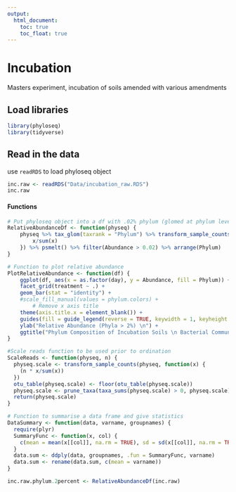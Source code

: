 ```yaml
---
output:
  html_document:
    toc: true
    toc_float: true
---
```


Incubation
===

Masters experiment, incubation of soils amended with various amendments

## Load libraries

```r
library(phyloseq)
library(tidyverse)
```

## Read in the data 
use `readRDS` to load phyloseq object
```r
inc.raw <- readRDS("Data/incubation_raw.RDS")
inc.raw
```

#### Functions

```r

# Put phyloseq object into a df with .02% phylum (glomed at phylum level)
RelativeAbundanceDf <- function(physeq) {
    physeq %>% tax_glom(taxrank = "Phylum") %>% transform_sample_counts(function(x) {
        x/sum(x)
    }) %>% psmelt() %>% filter(Abundance > 0.02) %>% arrange(Phylum)
}

# Function to plot relative abundance
PlotRelativeAbundance <- function(df) {
    ggplot(df, aes(x = as.factor(day), y = Abundance, fill = Phylum)) + 
    facet_grid(treatment ~ .) + 
    geom_bar(stat = "identity") +
    #scale_fill_manual(values = phylum.colors) + 
        # Remove x axis title
    theme(axis.title.x = element_blank()) + 
    guides(fill = guide_legend(reverse = TRUE, keywidth = 1, keyheight = 1)) + 
    ylab("Relative Abundance (Phyla > 2%) \n") +
    ggtitle("Phylum Composition of Incubation Soils \n Bacterial Communities by Treatment")
}

#Scale reads function to be used prior to ordination
ScaleReads <- function(physeq, n) {
  physeq.scale <- transform_sample_counts(physeq, function(x) {
    (n * x/sum(x))
  })
  otu_table(physeq.scale) <- floor(otu_table(physeq.scale))
  physeq.scale <- prune_taxa(taxa_sums(physeq.scale) > 0, physeq.scale)
  return(physeq.scale)
}

# Function to summarise a data frame and give statistics
DataSummary <- function(data, varname, groupnames) {
  require(plyr)
  SummaryFunc <- function(x, col) {
    c(mean = mean(x[[col]], na.rm = TRUE), sd = sd(x[[col]], na.rm = TRUE))
  }
  data.sum <- ddply(data, groupnames, .fun = SummaryFunc, varname)
  data.sum <- rename(data.sum, c(mean = varname))
}
```


```r
inc.raw.phylum.2percent <- RelativeAbundanceDf(inc.raw)
```

